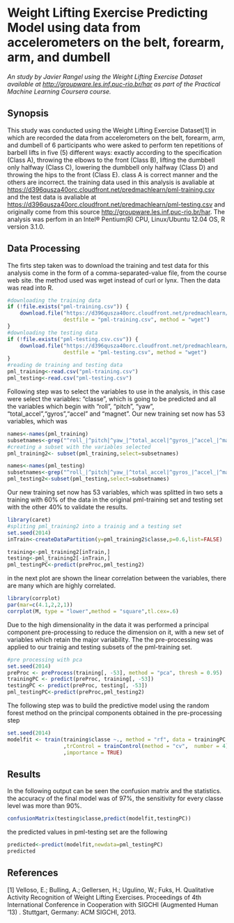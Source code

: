 Weight Lifting Exercise Predicting Model using data from accelerometers on the belt, forearm, arm, and dumbell
========================================================
*An study by Javier Rangel using the Weight Lifting Exercise Dataset available at [http://groupware.les.inf.puc-rio.br/har](http://groupware.les.inf.puc-rio.br/har) as part of the Practical Machine Learning Coursera course.*

## Synopsis
This study was conducted using the Weight Lifting Exercise Dataset[1] in which are recorded the data from accelerometers on the belt, forearm, arm, and dumbell of 6 participants who were asked to perform ten repetitions of barbell lifts in five (5) different ways: exactly according to the specification (Class A), throwing the elbows to the front (Class B), lifting the dumbbell only halfway (Class C), lowering the dumbbell only halfway (Class D) and throwing the hips to the front (Class E). class A is correct manner and the others are incorrect.
the training data used in this analysis is avaliable at [https://d396qusza40orc.cloudfront.net/predmachlearn/pml-training.csv](https://d396qusza40orc.cloudfront.net/predmachlearn/pml-training.csv) and the test data is avaliable at [https://d396qusza40orc.cloudfront.net/predmachlearn/pml-testing.csv](https://d396qusza40orc.cloudfront.net/predmachlearn/pml-testing.csv) and originally come from this source [http://groupware.les.inf.puc-rio.br/har](http://groupware.les.inf.puc-rio.br/har).
The analysis was perfom in an Intel® Pentium(R) CPU, Linux/Ubuntu 12.04 OS, R version 3.1.0.

## Data Processing
The firts step taken was to download the training and test data for this analysis come in the form of a comma-separated-value file, from the course web site. the method used was wget instead of curl or lynx. Then the data was read into R. 

```r
#downloading the training data 
if (!file.exists("pml-training.csv")) {
    download.file("https://d396qusza40orc.cloudfront.net/predmachlearn/pml-training.csv", 
                  destfile = "pml-training.csv", method = "wget")
}
#downloading the testing data 
if (!file.exists("pml-testing.csv.csv")) {
    download.file("https://d396qusza40orc.cloudfront.net/predmachlearn/pml-testing.csv", 
                  destfile = "pml-testing.csv", method = "wget")
}
#reading de training and testing data
pml_training<-read.csv("pml-training.csv")
pml_testing<-read.csv("pml-testing.csv")
```
Following step was to select the variables to use in the analysis, in this case were select the variables: "classe", which is going to be predicted and all the variables which begin with "roll", "pitch", "yaw", "total_accel","gyros","accel" and "magnet".
 Our new training set now has 53 variables, which was 
 
 
```r
names<-names(pml_training)
subsetnames<-grep("^roll_|^pitch|^yaw_|^total_accel|^gyros_|^accel_|^magnet|classe",names,value=T)
#creating a subset with the variables selected
pml_training2<- subset(pml_training,select=subsetnames)

names<-names(pml_testing)
subsetnames<-grep("^roll_|^pitch|^yaw_|^total_accel|^gyros_|^accel_|^magnet|classe",names,value=T)
pml_testing2<-subset(pml_testing,select=subsetnames)
```

Our new training set now has 53 variables, which was splitted in two sets a training with 60% of the data in the original pml-training set and testing set with the other 40% to validate the results.

```r
library(caret)
#spliting pml_training2 into a trainig and a testing set 
set.seed(2014)
inTrain<-createDataPartition(y=pml_training2$classe,p=0.6,list=FALSE)

training<-pml_training2[inTrain,]
testing<-pml_training2[-inTrain,]
pml_testingPC<-predict(preProc,pml_testing2)
```
in the next plot are shown the linear correlation between the variables, there are many which are highly correlated.

```r
library(corrplot)
par(mar=c(4.1,2,2,1))
corrplot(M, type = "lower",method = "square",tl.cex=.6)
```

Due to the high dimensionality in the data it was performed a principal component pre-processing to reduce the dimension on it, with a new set of variables which retain the major variability. The the pre-processing was applied to our trainig and testing subsets of the pml-training set.

```r
#pre processing with pca
set.seed(2014)
preProc <- preProcess(training[, -53], method = "pca", thresh = 0.95)
trainingPC <- predict(preProc, training[, -53])
testingPC <- predict(preProc, testing[, -53])
pml_testingPC<-predict(preProc,pml_testing2)
```
The following step was to build the predictive model using the random forest method on the principal components obtained in the pre-processing step

```r
set.seed(2014)
modelfit <- train(training$classe ~., method = "rf", data = trainingPC
                  ,trControl = trainControl(method = "cv",  number = 4)
                  ,importance = TRUE)
```


## Results
In  the following output can be seen the confusion matrix and  the statistics. the accuracy of the final model was of 97%, the sensitivity for every classe level was more than 90%.

```r
confusionMatrix(testing$classe,predict(modelfit,testingPC))
```

the predicted values in pml-testing set are the following
```r
predicted<-predict(modelfit,newdata=pml_testingPC)
predicted
```


## References

[1] Velloso, E.; Bulling, A.; Gellersen, H.; Ugulino, W.; Fuks, H. Qualitative Activity Recognition of Weight Lifting Exercises. Proceedings of 4th International Conference in Cooperation with SIGCHI (Augmented Human '13) . Stuttgart, Germany: ACM SIGCHI, 2013.
